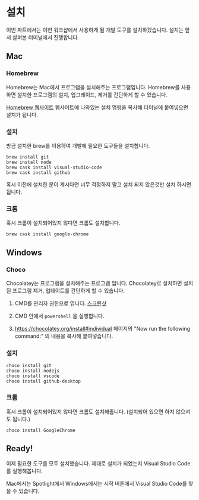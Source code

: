 
# 설치

이번 파트에서는 이번 워크샵에서 사용하게 될 개발 도구를 설치하겠습니다.
설치는 앞서 살펴본 터미널에서 진행합니다.


## Mac

### Homebrew
Homebrew는 Mac에서 프로그램을 설치해주는 프로그램입니다.
Homebrew를 사용하면 설치한 프로그램의 설치, 업그레이드, 제거를 간단하게 할 수 있습니다. 

[Homebrew 웹사이트](https://brew.sh/index_ko)
웹사이트에 나와있는 설치 명령을 복사해 터미널에 붙여넣으면 설치가 됩니다.

### 설치
방금 설치한 brew를 이용하여 개발에 필요한 도구들을 설치합니다.
```
brew install git
brew install node
brew cask install visual-studio-code
brew cask install github
```
혹시 이전에 설치한 분이 계시다면 너무 걱정하지 말고 설치 되지 않은것만 설치 하시면 됩니다.


### 크롬
혹시 크롬이 설치되어있지 않다면 크롬도 설치합니다.
```
brew cask install google-chrome
```


## Windows

### Choco
Chocolatey는 프로그램을 설치해주는 프로그램 입니다.
Chocolatey로 설치하면 설치된 프로그램 제거, 업데이트를 간단하게 할 수 있습니다.


1. CMD를 관리자 권한으로 엽니다.
[스크린샷]()

2. CMD 안에서 ```powershell``` 을 실행합니다.

3. https://chocolatey.org/install#individual 페이지의 "Now run the following command:" 의 내용을 복사해 붙여넣습니다.


### 설치
```
choco install git
choco install nodejs
choco install vscode
choco install github-desktop
```

### 크롬
혹시 크롬이 설치되어있지 않다면 크롬도 설치해줍니다. (설치되어 있으면 하지 않으셔도 됩니다.)
```
choco install GoogleChrome
```

## Ready!

이제 필요한 도구를 모두 설치했습니다.
제대로 설치가 되었는지 Visual Studio Code를 실행해봅니다.

Mac에서는 Spotlight에서 Windows에서는 시작 버튼에서 Visual Studio Code를 찾을 수 있습니다.

